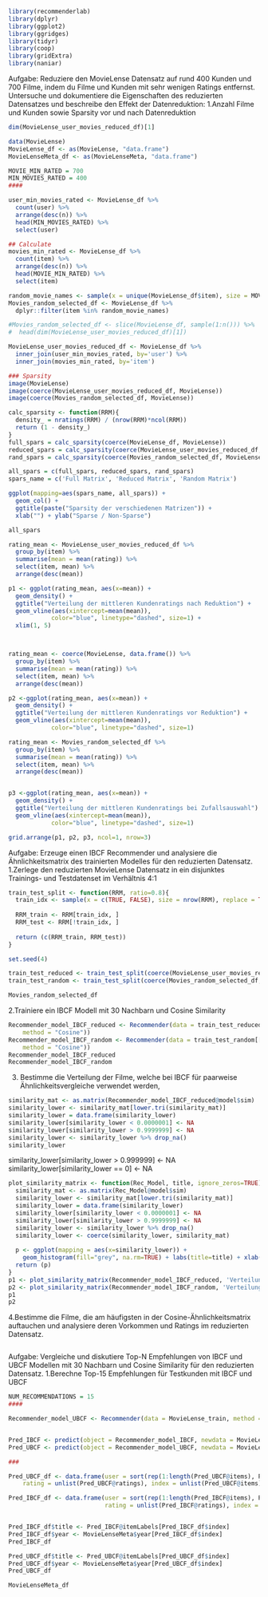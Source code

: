 ```r
library(recommenderlab)
library(dplyr)
library(ggplot2)
library(ggridges)
library(tidyr)
library(coop)
library(gridExtra)
library(naniar)
```
Aufgabe: Reduziere den MovieLense Datensatz auf rund 400 Kunden 
und 700 Filme, indem du Filme und Kunden  mit sehr wenigen Ratings 
entfernst.
Untersuche und dokumentiere die Eigenschaften des reduzierten 
Datensatzes und beschreibe den Effekt der Datenreduktion:
  1.Anzahl Filme und Kunden sowie Sparsity vor und nach Datenreduktion
  
```r
dim(MovieLense_user_movies_reduced_df)[1]
```

```r
data(MovieLense)
MovieLense_df <- as(MovieLense, "data.frame")
MovieLenseMeta_df <- as(MovieLenseMeta, "data.frame")
```
```r
MOVIE_MIN_RATED = 700
MIN_MOVIES_RATED = 400
####

user_min_movies_rated <- MovieLense_df %>%
  count(user) %>%
  arrange(desc(n)) %>%
  head(MIN_MOVIES_RATED) %>%
  select(user)

## Calculate 
movies_min_rated <- MovieLense_df %>%
  count(item) %>%
  arrange(desc(n)) %>%
  head(MOVIE_MIN_RATED) %>%
  select(item)

random_movie_names <- sample(x = unique(MovieLense_df$item), size = MOVIE_MIN_RATED)
Movies_random_selected_df <- MovieLense_df %>%
  dplyr::filter(item %in% random_movie_names)

#Movies_random_selected_df <- slice(MovieLense_df, sample(1:n())) %>%
#  head(dim(MovieLense_user_movies_reduced_df)[1])

MovieLense_user_movies_reduced_df <- MovieLense_df %>%
  inner_join(user_min_movies_rated, by='user') %>%
  inner_join(movies_min_rated, by='item')

### Sparsity
image(MovieLense)
image(coerce(MovieLense_user_movies_reduced_df, MovieLense))
image(coerce(Movies_random_selected_df, MovieLense))
```
```r
calc_sparsity <- function(RRM){
  density_ = nratings(RRM) / (nrow(RRM)*ncol(RRM))
  return (1 - density_)
}
full_spars = calc_sparsity(coerce(MovieLense_df, MovieLense))
reduced_spars = calc_sparsity(coerce(MovieLense_user_movies_reduced_df, MovieLense))
rand_spars = calc_sparsity(coerce(Movies_random_selected_df, MovieLense))

all_spars = c(full_spars, reduced_spars, rand_spars)
spars_name = c('Full Matrix', 'Reduced Matrix', 'Random Matrix')

ggplot(mapping=aes(spars_name, all_spars)) + 
  geom_col() +
  ggtitle(paste("Sparsity der verschiedenen Matrizen")) +
  xlab("") + ylab("Sparse / Non-Sparse")
```
```r
all_spars
```
```r
rating_mean <- MovieLense_user_movies_reduced_df %>%
  group_by(item) %>%
  summarise(mean = mean(rating)) %>%
  select(item, mean) %>%
  arrange(desc(mean))

p1 <- ggplot(rating_mean, aes(x=mean)) + 
  geom_density() +
  ggtitle("Verteilung der mittleren Kundenratings nach Reduktion") + 
  geom_vline(aes(xintercept=mean(mean)),
            color="blue", linetype="dashed", size=1) +
  xlim(1, 5)



rating_mean <- coerce(MovieLense, data.frame()) %>%
  group_by(item) %>%
  summarise(mean = mean(rating)) %>%
  select(item, mean) %>%
  arrange(desc(mean))

p2 <-ggplot(rating_mean, aes(x=mean)) + 
  geom_density() +
  ggtitle("Verteilung der mittleren Kundenratings vor Reduktion") + 
  geom_vline(aes(xintercept=mean(mean)),
            color="blue", linetype="dashed", size=1)

rating_mean <- Movies_random_selected_df %>%
  group_by(item) %>%
  summarise(mean = mean(rating)) %>%
  select(item, mean) %>%
  arrange(desc(mean))


p3 <-ggplot(rating_mean, aes(x=mean)) + 
  geom_density() +
  ggtitle("Verteilung der mittleren Kundenratings bei Zufallsauswahl") + 
  geom_vline(aes(xintercept=mean(mean)),
            color="blue", linetype="dashed", size=1)

grid.arrange(p1, p2, p3, ncol=1, nrow=3)

```
Aufgabe: Erzeuge einen IBCF Recommender und analysiere die 
Ähnlichkeitsmatrix des trainierten Modelles für den reduzierten 
Datensatz.
1.Zerlege den reduzierten MovieLense Datensatz in ein disjunktes Trainings-
und Testdatenset im Verhältnis 4:1
```r
train_test_split <- function(RRM, ratio=0.8){
  train_idx <- sample(x = c(TRUE, FALSE), size = nrow(RRM), replace = TRUE, prob = c(ratio, 1 - ratio))
  
  RRM_train <- RRM[train_idx, ]
  RRM_test <- RRM[!train_idx, ]
  
  return (c(RRM_train, RRM_test))
}

set.seed(4)

train_test_reduced <- train_test_split(coerce(MovieLense_user_movies_reduced_df, MovieLense))
train_test_random <- train_test_split(coerce(Movies_random_selected_df, MovieLense))
```
```r
Movies_random_selected_df
```

2.Trainiere ein IBCF Modell mit 30 Nachbarn und Cosine Similarity
```r
Recommender_model_IBCF_reduced <- Recommender(data = train_test_reduced[[1]], method = "IBCF", parameter = list(k = 30, 
    method = "Cosine"))
Recommender_model_IBCF_random <- Recommender(data = train_test_random[[1]], method = "IBCF", parameter = list(k = 30, 
    method = "Cosine"))
Recommender_model_IBCF_reduced
Recommender_model_IBCF_random
```
3. Bestimme die Verteilung der Filme, welche bei IBCF für paarweise 
Ähnlichkeitsvergleiche verwendet werden,
```r
similarity_mat <- as.matrix(Recommender_model_IBCF_reduced@model$sim)
similarity_lower <- similarity_mat[lower.tri(similarity_mat)]
similarity_lower = data.frame(similarity_lower)
similarity_lower[similarity_lower < 0.0000001] <- NA
similarity_lower[similarity_lower > 0.9999999] <- NA 
similarity_lower <- similarity_lower %>% drop_na()
similarity_lower
```
  similarity_lower[similarity_lower > 0.999999] <- NA  
  similarity_lower[similarity_lower == 0] <- NA  

```r
plot_similarity_matrix <- function(Rec_Model, title, ignore_zeros=TRUE){
  similarity_mat <- as.matrix(Rec_Model@model$sim)
  similarity_lower <- similarity_mat[lower.tri(similarity_mat)]
  similarity_lower = data.frame(similarity_lower)
  similarity_lower[similarity_lower < 0.0000001] <- NA
  similarity_lower[similarity_lower > 0.9999999] <- NA
  similarity_lower <- similarity_lower %>% drop_na()
  similarity_lower <- coerce(similarity_lower, similarity_mat)
  
  p <- ggplot(mapping = aes(x=similarity_lower)) +
    geom_histogram(fill="grey", na.rm=TRUE) + labs(title=title) + xlab("Cosine-Aehnlichkeit")
  return (p)
}
p1 <- plot_similarity_matrix(Recommender_model_IBCF_reduced, 'Verteilung Aehnlichkeiten reduzierter Datensatz')
p2 <- plot_similarity_matrix(Recommender_model_IBCF_random, 'Verteilung Aehnlichkeiten random Datensatz')
p1
p2

```
4.Bestimme die Filme, die am häufigsten in der Cosine-Ähnlichkeitsmatrix 
auftauchen und analysiere deren Vorkommen und Ratings im reduzierten 
Datensatz.
```r



```
Aufgabe: Vergleiche und diskutiere Top-N Empfehlungen von IBCF und 
UBCF Modellen mit 30 Nachbarn und Cosine Similarity für den 
reduzierten Datensatz.
1.Berechne Top-15 Empfehlungen für Testkunden mit IBCF und UBCF
```r
NUM_RECOMMENDATIONS = 15
####

Recommender_model_UBCF <- Recommender(data = MovieLense_train, method = "UBCF", parameter = list(method = "Cosine"))


Pred_IBCF <- predict(object = Recommender_model_IBCF, newdata = MovieLense_test, n = NUM_RECOMMENDATIONS)
Pred_UBCF <- predict(object = Recommender_model_UBCF, newdata = MovieLense_test, n = NUM_RECOMMENDATIONS)

###

```
```r
Pred_UBCF_df <- data.frame(user = sort(rep(1:length(Pred_UBCF@items), Pred_UBCF@n)), 
    rating = unlist(Pred_UBCF@ratings), index = unlist(Pred_UBCF@items))

Pred_IBCF_df <- data.frame(user = sort(rep(1:length(Pred_IBCF@items), Pred_IBCF@n)), 
                           rating = unlist(Pred_IBCF@ratings), index = unlist(Pred_IBCF@items))


Pred_IBCF_df$title <- Pred_IBCF@itemLabels[Pred_IBCF_df$index]
Pred_IBCF_df$year <- MovieLenseMeta$year[Pred_IBCF_df$index]
Pred_IBCF_df

Pred_UBCF_df$title <- Pred_UBCF@itemLabels[Pred_UBCF_df$index]
Pred_UBCF_df$year <- MovieLenseMeta$year[Pred_UBCF_df$index]
Pred_UBCF_df

```
```r
MovieLenseMeta_df

```
```r



```
